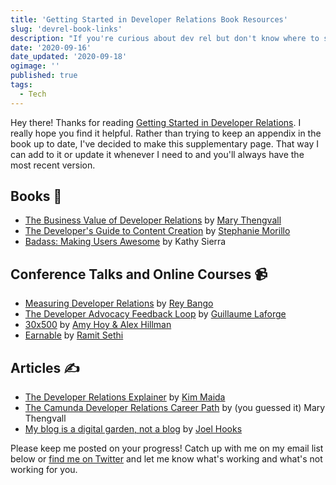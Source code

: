 ```yaml
---
title: 'Getting Started in Developer Relations Book Resources'
slug: 'devrel-book-links'
description: "If you're curious about dev rel but don't know where to start, Getting Started in Developer Relations is the book for you. This article is a supplement to the book and includes links and resources to help you in your journey."
date: '2020-09-16'
date_updated: '2020-09-18'
ogimage: ''
published: true
tags:
  - Tech
---
```


Hey there! Thanks for reading [Getting Started in Developer Relations](https://learn.samjulien.com/getting-started-in-developer-relations). I really hope you find it helpful. Rather than trying to keep an appendix in the book up to date, I've decided to make this supplementary page. That way I can add to it or update it whenever I need to and you'll always have the most recent version.

## Books 📕

- [The Business Value of Developer Relations](https://www.persea-consulting.com/book) by [Mary Thengvall](https://twitter.com/mary_grace)
- [The Developer's Guide to Content Creation](https://gumroad.com/a/709457011) by [Stephanie Morillo](https://www.stephaniemorillo.co/links)
- [Badass: Making Users Awesome](https://www.amazon.com/Badass-Making-Awesome-Kathy-Sierra/dp/1491919019) by Kathy Sierra

## Conference Talks and Online Courses 📹

- [Measuring Developer Relations](https://www.youtube.com/watch?v=NRTUA0cSMnQ) by [Rey Bango](https://twitter.com/reybango)
- [The Developer Advocacy Feedback Loop](http://glaforge.appspot.com/article/the-developer-advocacy-feedback-loop) by [Guillaume Laforge](https://twitter.com/glaforge)
- [30x500](https://30x500.com/academy/) by [Amy Hoy & Alex Hillman](https://stackingthebricks.com/)
- [Earnable](https://buy.iwillteachyoutoberich.com/earnable/?_pt=L&utm_campaign=earn-202003&utm_content=earn-202003-salesiwtbanner1) by [Ramit Sethi](https://twitter.com/ramit)

## Articles ✍️

- [The Developer Relations Explainer](https://dev.to/kimmaida/the-developer-relations-explainer-431o) by [Kim Maida](https://twitter.com/KimMaida)
- [The Camunda Developer Relations Career Path](https://www.marythengvall.com/blog/2020/6/29/the-camunda-developer-relations-career-path) by (you guessed it) Mary Thengvall
- [My blog is a digital garden, not a blog](https://joelhooks.com/digital-garden) by [Joel Hooks](https://twitter.com/jhooks)

Please keep me posted on your progress! Catch up with me on my email list below or [find me on Twitter](https://twitter.com/samjulien) and let me know what's working and what's not working for you.
